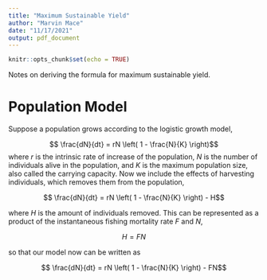 ```yaml
---
title: "Maximum Sustainable Yield"
author: "Marvin Mace"
date: "11/17/2021"
output: pdf_document
---
```


```r
knitr::opts_chunk$set(echo = TRUE)
```

Notes on deriving the formula for maximum sustainable yield.


# Population Model

Suppose a population grows according to the logistic growth model,

$$ \frac{dN}{dt} = rN \left( 1 - \frac{N}{K} \right)$$
where $r$ is the intrinsic rate of increase of the population, $N$ is the number of individuals alive in the population, and $K$ is the maximum population size, also called the carrying capacity. Now we include the effects of harvesting individuals, which removes them from the population,

$$ \frac{dN}{dt} = rN \left( 1 - \frac{N}{K} \right) - H$$

where $H$ is the amount of individuals removed. This can be represented as a product of the instantaneous fishing mortality rate $F$ and $N$,

$$ H = FN $$

so that our model now can be written as

$$ \frac{dN}{dt} = rN \left( 1 - \frac{N}{K} \right) - FN$$

